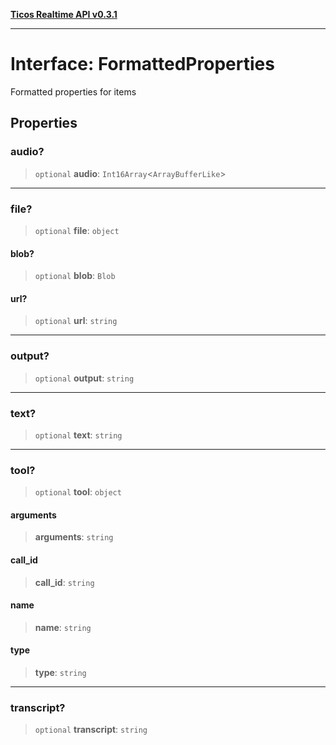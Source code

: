 [**Ticos Realtime API v0.3.1**](../index.mdx)

***

# Interface: FormattedProperties

Formatted properties for items

## Properties

### audio?

> `optional` **audio**: `Int16Array`\<`ArrayBufferLike`\>

***

### file?

> `optional` **file**: `object`

#### blob?

> `optional` **blob**: `Blob`

#### url?

> `optional` **url**: `string`

***

### output?

> `optional` **output**: `string`

***

### text?

> `optional` **text**: `string`

***

### tool?

> `optional` **tool**: `object`

#### arguments

> **arguments**: `string`

#### call\_id

> **call\_id**: `string`

#### name

> **name**: `string`

#### type

> **type**: `string`

***

### transcript?

> `optional` **transcript**: `string`
